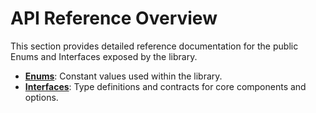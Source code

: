 # API Reference Overview

This section provides detailed reference documentation for the public Enums and Interfaces exposed by the library.

- **[Enums](./enums)**: Constant values used within the library.
- **[Interfaces](./interfaces)**: Type definitions and contracts for core components and options. 